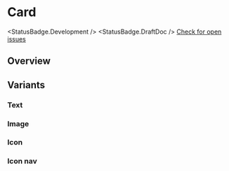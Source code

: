 
<Meta of={CardStories} />

# Card

<StatusBadge.Development />
<StatusBadge.DraftDoc />
[Check for open issues](https://github.com/uq-its-ss/design-system/issues)

## Overview

<Canvas>
  <Story of={CardStories.Card} />
</Canvas>

## Variants

### Text

<Canvas>
  <Story of={CardStories.Text} />
</Canvas>

### Image

<Canvas>
  <Story of={CardStories.Image} />
</Canvas>

### Icon

<Canvas>
  <Story of={CardStories.Icon} />
</Canvas>

### Icon nav

<Canvas>
  <Story of={CardStories.IconNav} />
</Canvas>
